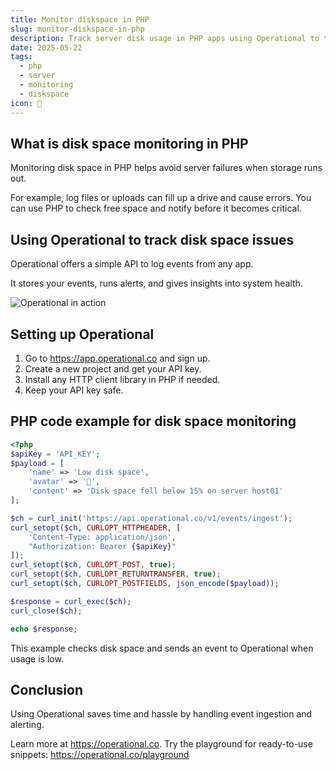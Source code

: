 ```yaml
---
title: Monitor diskspace in PHP
slug: monitor-diskspace-in-php
description: Track server disk usage in PHP apps using Operational to trigger alerts when space runs low.
date: 2025-05-22
tags:
  - php
  - server
  - monitoring
  - diskspace
icon: 💾
---
```


## What is disk space monitoring in PHP

Monitoring disk space in PHP helps avoid server failures when storage runs out.

For example, log files or uploads can fill up a drive and cause errors.
You can use PHP to check free space and notify before it becomes critical.

## Using Operational to track disk space issues

Operational offers a simple API to log events from any app.

It stores your events, runs alerts, and gives insights into system health.

![Operational in action](https://operational.co/images/misc/ops-usage.jpg)

## Setting up Operational

1. Go to https://app.operational.co and sign up.
2. Create a new project and get your API key.
3. Install any HTTP client library in PHP if needed.
4. Keep your API key safe.

## PHP code example for disk space monitoring

```php
<?php
$apiKey = 'API_KEY';
$payload = [
    'name' => 'Low disk space',
    'avatar' => '💾',
    'content' => 'Disk space fell below 15% on server host01'
];

$ch = curl_init('https://api.operational.co/v1/events/ingest');
curl_setopt($ch, CURLOPT_HTTPHEADER, [
    'Content-Type: application/json',
    "Authorization: Bearer {$apiKey}"
]);
curl_setopt($ch, CURLOPT_POST, true);
curl_setopt($ch, CURLOPT_RETURNTRANSFER, true);
curl_setopt($ch, CURLOPT_POSTFIELDS, json_encode($payload));

$response = curl_exec($ch);
curl_close($ch);

echo $response;
```

This example checks disk space and sends an event to Operational when usage is low.

## Conclusion

Using Operational saves time and hassle by handling event ingestion and alerting.

Learn more at https://operational.co. Try the playground for ready-to-use snippets: https://operational.co/playground
